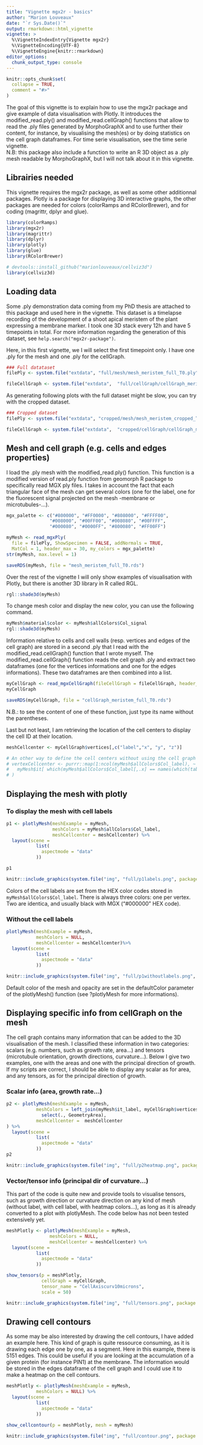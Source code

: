 ```yaml
---
title: "Vignette mgx2r - basics"
author: "Marion Louveaux"
date: "`r Sys.Date()`"
output: rmarkdown::html_vignette
vignette: >
  %\VignetteIndexEntry{Vignette mgx2r}
  %\VignetteEncoding{UTF-8}
  %\VignetteEngine{knitr::rmarkdown}
editor_options: 
  chunk_output_type: console
---
```


```r
knitr::opts_chunk$set(
  collapse = TRUE,
  comment = "#>"
)
```

The goal of this vignette is to explain how to use the mgx2r package and give example of data visualisation with Plotly. It introduces the modified_read.ply() and modified_read.cellGraph() functions that allow to read the .ply files generated by MorphoGraphX and to use further their content, for instance, by visualising the mesh(es) or by doing statistics on the cell graph dataframes. For time serie visualisation, see the time serie vignette.      
N.B: this package also include a function to write an R 3D object as a .ply mesh readable by MorphoGraphX, but I will not talk about it in this vignette.

## Librairies needed

This vignette requires the mgx2r package, as well as some other additionnal packages. Plotly is a package for displaying 3D interactive graphs, the other packages are needed for colors (colorRamps and RColorBrewer), and for coding (magrittr, dplyr and glue).

```r
library(colorRamps)
library(mgx2r)
library(magrittr)
library(dplyr)
library(plotly)
library(glue)
library(RColorBrewer)
```

```r
# devtools::install_github("marionlouveaux/cellviz3d")
library(cellviz3d)
```

## Loading data

Some .ply demonstration data coming from my PhD thesis are attached to this package and used here in the vignette. This dataset is a timelapse recording of the development of a shoot apical meristem of the plant \emph{Arabidopsis thaliana} expressing a membrane marker. I took one 3D stack every 12h and have 5 timepoints in total. For more information regarding the generation of this dataset, see `help.search("mgx2r-package")`.     

Here, in this first vignette, we I will select the first timepoint only. I have one .ply for the mesh and one .ply for the cellGraph.        
```r
### Full datataset
filePly <- system.file("extdata", "full/mesh/mesh_meristem_full_T0.ply", package = "mgx2r")

fileCellGraph <- system.file("extdata",  "full/cellGraph/cellGraph_meristem_full_T0.ply", package = "mgx2r")

```

As generating following plots with the full dataset might be slow, you can try with the cropped dataset.

```r
### Cropped dataset
filePly <- system.file("extdata", "cropped/mesh/mesh_meristem_cropped_T0.ply", package = "mgx2r")

fileCellGraph <- system.file("extdata",  "cropped/cellGraph/cellGraph_meristem_cropped_T0.ply", package = "mgx2r")

```

## Mesh and cell graph (e.g. cells and edges properties)

I load the .ply mesh with the modified_read.ply() function. This function is a modified version of read.ply function from geomorph R package to specifically read MGX ply files. I takes in account the fact that each triangular face of the mesh can get several colors (one for the label, one for the fluorescent signal projected on the mesh -membrane or microtubules-...).
```r
mgx_palette <- c("#800000", "#FF0000", "#808000", "#FFFF00",
                "#008000", "#00FF00", "#008080", "#00FFFF",
                "#000080", "#0000FF", "#800080", "#FF00FF")

myMesh <- read_mgxPly(
  file = filePly, ShowSpecimen = FALSE, addNormals = TRUE,
  MatCol = 1, header_max = 30, my_colors = mgx_palette)
str(myMesh, max.level = 1)
```

```r
saveRDS(myMesh, file = "mesh_meristem_full_T0.rds")
```

Over the rest of the vignette I will only show examples of visualisation with Plotly, but there is another 3D library in R called RGL.
```r
rgl::shade3d(myMesh)
```

To change mesh color and display the new color, you can use the following command.
```r
myMesh$material$color <- myMesh$allColors$Col_signal
rgl::shade3d(myMesh)
```

Information relative to cells and cell walls (resp. vertices and edges of the cell graph) are stored in a second .ply that I read with the modified_read.cellGraph() function that I wrote myself. The modified_read.cellGraph() function reads the cell graph .ply and extract two dataframes (one for the vertices informations and one for the edges informations). These two dataframes are then combined into a list.
```r
myCellGraph <- read_mgxCellGraph(fileCellGraph = fileCellGraph, header_max = 30)
myCellGraph
```

```r
saveRDS(myCellGraph, file = "cellGraph_meristem_full_T0.rds")
```


N.B.: to see the content of one of these function, just type its name without the parentheses.


Last but not least, I am retrieving the location of the cell centers to display the cell ID at their location.
```r
meshCellcenter <- myCellGraph$vertices[,c("label","x", "y", "z")]

# An other way to define the cell centers without using the cell graph would be: ## issue with the code below
# vertexCellcenter <- purrr::map(1:ncol(myMesh$allColors$Col_label), ~ 
#   myMesh$it[ which(myMesh$allColors$Col_label[,.x] == names(which(table(myMesh$allColors$Col_label[,.x]) == 1))), .x ]
# )
```


## Displaying the mesh with plotly

### To display the mesh with cell labels
```r
p1 <- plotlyMesh(meshExample = myMesh,
                 meshColors = myMesh$allColors$Col_label,
                 meshCellcenter = meshCellcenter) %>%
  layout(scene =
           list(
             aspectmode = "data"
           ))

p1
```

```r
knitr::include_graphics(system.file("img", "full/p1labels.png", package = "mgx2r"))
```
Colors of the cell labels are set from the HEX color codes stored in `myMesh$allColors$Col_label`. There is always three colors: one per vertex. Two are identica, and usually black with MGX ("#000000" HEX code).      


### Without the cell labels
```r
plotlyMesh(meshExample = myMesh,
           meshColors = NULL,
           meshCellcenter = meshCellcenter)%>%
  layout(scene =
           list(
             aspectmode = "data"
           ))
```

```r
knitr::include_graphics(system.file("img", "full/p1withoutlabels.png", package = "mgx2r"))
```

Default color of the mesh and opacity are set in the defaultColor parameter of the plotlyMesh() function (see ?plotlyMesh for more informations).


## Displaying specific info from cellGraph on the mesh

The cell graph contains many information that can be added to the 3D visualisation of the mesh. I classified these information in two categories: scalars (e.g. numbers, such as growth rate, area...) and tensors (microtubule orientation, growth directions, curvature...). Below I give two examples, one with the areas and one with the principal direction of growth. If my scripts are correct, I should be able to display any scalar as for area, and any tensors, as for the principal direction of growth.


### Scalar info (area, growth rate...)
```r
p2 <- plotlyMesh(meshExample = myMesh, 
           meshColors = left_join(myMesh$it_label, myCellGraph$vertices) %>%
             select(., GeometryArea),
           meshCellcenter =  meshCellcenter
) %>%
  layout(scene =
           list(
             aspectmode = "data"
           ))
p2
```

```r
knitr::include_graphics(system.file("img", "full/p2heatmap.png", package = "mgx2r"))
```


### Vector/tensor info (principal dir of curvature...)

This part of the code is quite new and provide tools to visualise tensors, such as growth direction or curvature direction on any kind of mesh (without label, with cell label, with heatmap colors...), as long as it is already converted to a plot with plotlyMesh. The code below has not been tested extensively yet.

```r
meshPlotly <- plotlyMesh(meshExample = myMesh, 
                meshColors = NULL,
                meshCellcenter = meshCellcenter) %>%
  layout(scene =
           list(
             aspectmode = "data"
           ))

show_tensors(p = meshPlotly,
             cellGraph = myCellGraph,
             tensor_name = "CellAxiscurv10microns",
             scale = 50)
```

```r
knitr::include_graphics(system.file("img", "full/tensors.png", package = "mgx2r"))
```


## Drawing cell contours

As some may be also interested by drawing the cell contours, I have added an example here. This kind of graph is quite ressource consuming, as it is drawing each edge one by one, as a segment. Here in this example, there is 5151 edges. This could be useful if you are looking at the accumulation of a given protein (for instance PIN1) at the membrane. The information would be stored in the edges dataframe of the cell graph and I could use it to make a heatmap on the cell contours.

```r
meshPlotly <- plotlyMesh(meshExample = myMesh,
           meshColors = NULL) %>%
  layout(scene =
           list(
             aspectmode = "data"
           ))

show_cellcontour(p = meshPlotly, mesh = myMesh)

```

```r
knitr::include_graphics(system.file("img", "full/contour.png", package = "mgx2r"))
```




